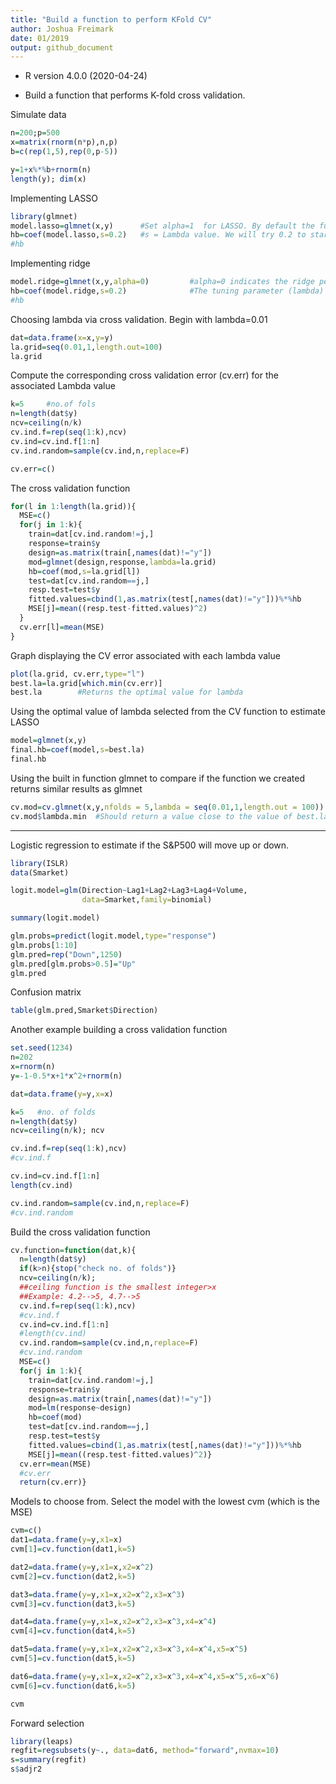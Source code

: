 ```yaml
---
title: "Build a function to perform KFold CV"
author: Joshua Freimark
date: 01/2019
output: github_document
---
```

* R version 4.0.0 (2020-04-24) 

* Build a function that performs K-fold cross validation.

Simulate data
```r
n=200;p=500
x=matrix(rnorm(n*p),n,p)
b=c(rep(1,5),rep(0,p-5))

y=1+x%*%b+rnorm(n)
length(y); dim(x)   
```



Implementing LASSO
```r
library(glmnet)
model.lasso=glmnet(x,y)      #Set alpha=1  for LASSO. By default the function glmnet will fit a lasso estimate
hb=coef(model.lasso,s=0.2)   #s = Lambda value. We will try 0.2 to start out
#hb
```




Implementing ridge
```r
model.ridge=glmnet(x,y,alpha=0)         #alpha=0 indicates the ridge penalty
hb=coef(model.ridge,s=0.2)              #The tuning parameter (lambda) is represented by `s` in this function
#hb
```



Choosing lambda via cross validation. Begin with lambda=0.01 
```r

dat=data.frame(x=x,y=y)
la.grid=seq(0.01,1,length.out=100)
la.grid
```



Compute the corresponding cross validation error (cv.err) for the associated Lambda value
```r
k=5     #no.of fols
n=length(dat$y)
ncv=ceiling(n/k)
cv.ind.f=rep(seq(1:k),ncv)
cv.ind=cv.ind.f[1:n]
cv.ind.random=sample(cv.ind,n,replace=F)

cv.err=c()
```




The cross validation function
```r
for(l in 1:length(la.grid)){
  MSE=c()
  for(j in 1:k){
    train=dat[cv.ind.random!=j,]
    response=train$y
    design=as.matrix(train[,names(dat)!="y"])
    mod=glmnet(design,response,lambda=la.grid)
    hb=coef(mod,s=la.grid[l])
    test=dat[cv.ind.random==j,]
    resp.test=test$y
    fitted.values=cbind(1,as.matrix(test[,names(dat)!="y"]))%*%hb
    MSE[j]=mean((resp.test-fitted.values)^2)
  }
  cv.err[l]=mean(MSE)
}
```






Graph displaying the CV error associated with each lambda value
```r
plot(la.grid, cv.err,type="l")   
best.la=la.grid[which.min(cv.err)]
best.la        #Returns the optimal value for lambda
```





Using the optimal value of lambda selected from the CV function to estimate LASSO
```r
model=glmnet(x,y)
final.hb=coef(model,s=best.la)
final.hb
```





Using the built in function glmnet to compare if the function we created returns similar results as glmnet
```r
cv.mod=cv.glmnet(x,y,nfolds = 5,lambda = seq(0.01,1,length.out = 100))
cv.mod$lambda.min  #Should return a value close to the value of best.la
```


---


Logistic regression to estimate if the S&P500 will move up or down.
```r
library(ISLR)
data(Smarket)

logit.model=glm(Direction~Lag1+Lag2+Lag3+Lag4+Volume,
                data=Smarket,family=binomial)

summary(logit.model)

glm.probs=predict(logit.model,type="response")
glm.probs[1:10]
glm.pred=rep("Down",1250)
glm.pred[glm.probs>0.5]="Up"
glm.pred


```

Confusion matrix
```r
table(glm.pred,Smarket$Direction)
```

Another example building a cross validation function
```r
set.seed(1234)
n=202
x=rnorm(n)
y=-1-0.5*x+1*x^2+rnorm(n)
```



```r
dat=data.frame(y=y,x=x)

k=5   #no. of folds
n=length(dat$y)
ncv=ceiling(n/k); ncv

cv.ind.f=rep(seq(1:k),ncv)
#cv.ind.f

cv.ind=cv.ind.f[1:n]
length(cv.ind)

cv.ind.random=sample(cv.ind,n,replace=F)
#cv.ind.random
```

Build the cross validation function
```r
cv.function=function(dat,k){
  n=length(dat$y)
  if(k>n){stop("check no. of folds")}
  ncv=ceiling(n/k); 
  ##ceiling function is the smallest integer>x
  ##Example: 4.2-->5, 4.7-->5
  cv.ind.f=rep(seq(1:k),ncv)
  #cv.ind.f
  cv.ind=cv.ind.f[1:n]
  #length(cv.ind)
  cv.ind.random=sample(cv.ind,n,replace=F)
  #cv.ind.random
  MSE=c()
  for(j in 1:k){
    train=dat[cv.ind.random!=j,]
    response=train$y
    design=as.matrix(train[,names(dat)!="y"])
    mod=lm(response~design)
    hb=coef(mod)
    test=dat[cv.ind.random==j,]
    resp.test=test$y
    fitted.values=cbind(1,as.matrix(test[,names(dat)!="y"]))%*%hb
    MSE[j]=mean((resp.test-fitted.values)^2)}
  cv.err=mean(MSE)
  #cv.err
  return(cv.err)}
```



Models to choose from. Select the model with the lowest cvm (which is the MSE)
```r
cvm=c()
dat1=data.frame(y=y,x1=x)
cvm[1]=cv.function(dat1,k=5)

dat2=data.frame(y=y,x1=x,x2=x^2)
cvm[2]=cv.function(dat2,k=5)

dat3=data.frame(y=y,x1=x,x2=x^2,x3=x^3)
cvm[3]=cv.function(dat3,k=5)

dat4=data.frame(y=y,x1=x,x2=x^2,x3=x^3,x4=x^4)
cvm[4]=cv.function(dat4,k=5)

dat5=data.frame(y=y,x1=x,x2=x^2,x3=x^3,x4=x^4,x5=x^5)
cvm[5]=cv.function(dat5,k=5)

dat6=data.frame(y=y,x1=x,x2=x^2,x3=x^3,x4=x^4,x5=x^5,x6=x^6)
cvm[6]=cv.function(dat6,k=5)

cvm
```



Forward selection 
```r
library(leaps)
regfit=regsubsets(y~., data=dat6, method="forward",nvmax=10)
s=summary(regfit)
s$adjr2
```




```r

```



